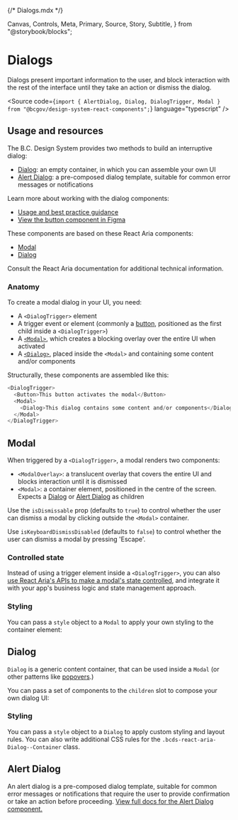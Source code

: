 {/* Dialogs.mdx */}

  Canvas,
  Controls,
  Meta,
  Primary,
  Source,
  Story,
  Subtitle,
} from "@storybook/blocks";


<Meta title="Components/Dialogs" />

# Dialogs

<Subtitle>
  Dialogs present important information to the user, and block interaction with
  the rest of the interface until they take an action or dismiss the dialog.
</Subtitle>

<Source
  code={`import { AlertDialog, Dialog, DialogTrigger, Modal } from "@bcgov/design-system-react-components";`}
  language="typescript"
/>

## Usage and resources

The B.C. Design System provides two methods to build an interruptive dialog:

- [Dialog](#dialog): an empty container, in which you can assemble your own UI
- [Alert Dialog](#alert-dialog): a pre-composed dialog template, suitable for common error messages or notifications

Learn more about working with the dialog components:

- [Usage and best practice guidance](https://www2.gov.bc.ca/gov/content?id=6A0A247719CA42DDB9B8BAD47D46F69C)
- [View the button component in Figma](https://www2.gov.bc.ca/gov/content?id=8E36BE1D10E04A17B0CD4D913FA7AC43#designers)

These components are based on these React Aria components:

- [Modal](https://react-spectrum.adobe.com/react-aria/Modal.html)
- [Dialog](https://react-spectrum.adobe.com/react-aria/Dialog.html)

Consult the React Aria documentation for additional technical information.

### Anatomy

To create a modal dialog in your UI, you need:

- A `<DialogTrigger>` element
- A trigger event or element (commonly a [button](?path=/docs/components-button-button--docs), positioned as the first child inside a `<DialogTrigger>`)
- A [`<Modal>`](#modal), which creates a blocking overlay over the entire UI when activated
- A [`<Dialog>`](#dialog), placed inside the `<Modal>` and containing some content and/or components

Structurally, these components are assembled like this:

```javascript
<DialogTrigger>
  <Button>This button activates the modal</Button>
  <Modal>
    <Dialog>This dialog contains some content and/or components</Dialog>
  </Modal>
</DialogTrigger>
```

## Modal

<Canvas of={ModalStories.ModalTemplate} />
<Controls of={ModalStories.ModalTemplate} />

When triggered by a `<DialogTrigger>`, a modal renders two components:

- `<ModalOverlay>`: a translucent overlay that covers the entire UI and blocks interaction until it is dismissed
- `<Modal>`: a container element, positioned in the centre of the screen. Expects a [Dialog](#dialog) or [Alert Dialog](#alert-dialog) as children

Use the `isDismissable` prop (defaults to `true`) to control whether the user can dismiss a modal by clicking outside the `<Modal>` container.

Use `isKeyboardDismissDisabled` (defaults to `false`) to control whether the user can dismiss a modal by pressing 'Escape'.

### Controlled state

Instead of using a trigger element inside a `<DialogTrigger>`, you can also [use React Aria's APIs to make a modal's state controlled](https://react-spectrum.adobe.com/react-aria/Modal.html#controlled-open-state), and integrate it with your app's business logic and state management approach.

### Styling

You can pass a `style` object to a `Modal` to apply your own styling to the container element:

<Canvas of={ModalStories.CustomSizeModal} />

## Dialog

<Canvas of={DialogStories.DialogTemplate} />
<Controls of={DialogStories.DialogTemplate} />

`Dialog` is a generic content container, that can be used inside a `Modal` (or other patterns like [popovers](https://react-spectrum.adobe.com/react-aria/Popover.html).)

You can pass a set of components to the `children` slot to compose your own dialog UI:

<Canvas of={DialogStories.DialogWithForm} />

### Styling

You can pass a `style` object to a `Dialog` to apply custom styling and layout rules. You can also write additional CSS rules for the `.bcds-react-aria-Dialog--Container` class.

## Alert Dialog

An alert dialog is a pre-composed dialog template, suitable for common error messages or notifications that require the user to provide confirmation or take an action before proceeding. [View full docs for the Alert Dialog component.](?path=/docs/components-dialogs-alertdialog--docs)

<Canvas of={AlertDialogStories.AlertDialogTemplate} />
<Controls of={AlertDialogStories.AlertDialogTemplate} />
